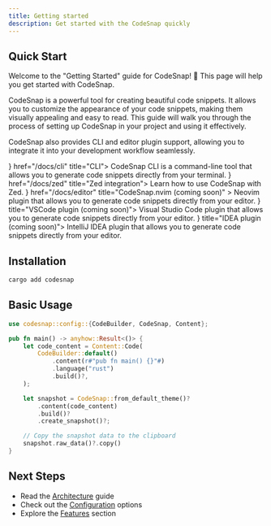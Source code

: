 ```yaml
---
title: Getting started
description: Get started with the CodeSnap quickly
---
```



## Quick Start

Welcome to the "Getting Started" guide for CodeSnap! 🎉 This page will help you get started with CodeSnap.

CodeSnap is a powerful tool for creating beautiful code snippets. It allows you to customize the appearance of your code snippets, making them visually appealing and easy to read.
This guide will walk you through the process of setting up CodeSnap in your project and using it effectively.

CodeSnap also provides CLI and editor plugin support, allowing you to integrate it into your development workflow seamlessly.

<Cards>
  <Card icon={<SquareTerminal />} href="/docs/cli" title="CLI">
    CodeSnap CLI is a command-line tool that allows you to generate code
    snippets directly from your terminal.
  </Card>
  <Card icon={<SquareTerminal />} href="/docs/zed" title="Zed integration">
    Learn how to use CodeSnap with Zed.
  </Card>
  <Card
    disabled
    icon={<SquareTerminal />}
    href="/docs/editor"
    title="CodeSnap.nvim (coming soon)"
  >
    Neovim plugin that allows you to generate code snippets directly from your
    editor.
  </Card>
  <Card disabled icon={<SquareTerminal />} title="VSCode plugin (coming soon)">
    Visual Studio Code plugin that allows you to generate code snippets directly
    from your editor.
  </Card>
  <Card disabled icon={<SquareTerminal />} title="IDEA plugin (coming soon)">
    IntelliJ IDEA plugin that allows you to generate code snippets directly from
    your editor.
  </Card>
</Cards>

## Installation

```bash
cargo add codesnap
```

## Basic Usage

```rust
use codesnap::config::{CodeBuilder, CodeSnap, Content};

pub fn main() -> anyhow::Result<()> {
    let code_content = Content::Code(
        CodeBuilder::default()
            .content(r#"pub fn main() {}"#)
            .language("rust")
            .build()?,
    );

    let snapshot = CodeSnap::from_default_theme()?
        .content(code_content)
        .build()?
        .create_snapshot()?;

    // Copy the snapshot data to the clipboard
    snapshot.raw_data()?.copy()
}
```

## Next Steps

- Read the [Architecture](/docs/architecture) guide
- Check out the [Configuration](/docs/overview) options
- Explore the [Features](/docs/code-input) section
